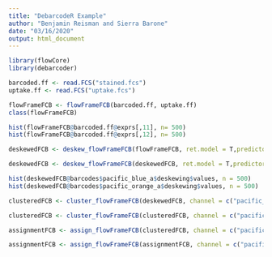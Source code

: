 ```yaml
---
title: "DebarcodeR Example"
author: "Benjamin Reisman and Sierra Barone"
date: "03/16/2020"
output: html_document
---
```


```r
library(flowCore)
library(debarcoder)

barcoded.ff <- read.FCS("stained.fcs")
uptake.ff <- read.FCS("uptake.fcs")

flowFrameFCB <- flowFrameFCB(barcoded.ff, uptake.ff)
class(flowFrameFCB)

hist(flowFrameFCB@barcoded.ff@exprs[,11], n= 500)
hist(flowFrameFCB@barcoded.ff@exprs[,12], n= 500)

deskewedFCB <- deskew_flowFrameFCB(flowFrameFCB, ret.model = T,predictors = c("fsc_a","ssc_a"), channel = c("pacific_blue_a"), method = c("earth"))

deskewedFCB <- deskew_flowFrameFCB(deskewedFCB, ret.model = T,predictors = c("fsc_a","ssc_a"), channel = c("pacific_orange_a"), method = c("earth"))

hist(deskewedFCB@barcodes$pacific_blue_a$deskewing$values, n = 500)
hist(deskewedFCB@barcodes$pacific_orange_a$deskewing$values, n = 500)

clusteredFCB <- cluster_flowFrameFCB(deskewedFCB, channel = c("pacific_blue_a"), levels = 3, opt = "mixture", dist = "Skew.normal")

clusteredFCB <- cluster_flowFrameFCB(clusteredFCB, channel = c("pacific_orange_a"), levels = 2, opt = "mixture", dist = "Skew.normal")

assignmentFCB <- assign_flowFrameFCB(clusteredFCB, channel = c("pacific_blue_a") , likelihoodcut = 8, ambiguitycut = 0.02)

assignmentFCB <- assign_flowFrameFCB(assignmentFCB, channel = c("pacific_orange_a") , likelihoodcut = 8, ambiguitycut = 0.02)

```

```r

```
